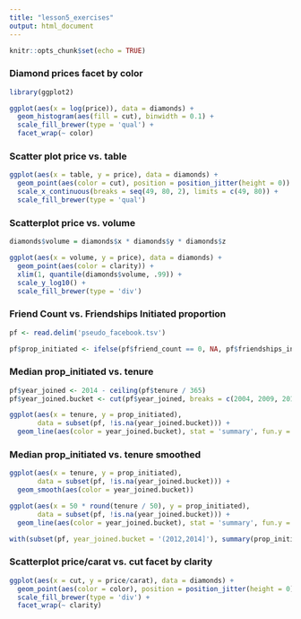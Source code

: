 ```yaml
---
title: "lesson5_exercises"
output: html_document
---
```


```r
knitr::opts_chunk$set(echo = TRUE)
```

### Diamond prices facet by color

```r
library(ggplot2)

ggplot(aes(x = log(price)), data = diamonds) + 
  geom_histogram(aes(fill = cut), binwidth = 0.1) + 
  scale_fill_brewer(type = 'qual') + 
  facet_wrap(~ color) 
```

### Scatter plot price vs. table

```r
ggplot(aes(x = table, y = price), data = diamonds) + 
  geom_point(aes(color = cut), position = position_jitter(height = 0)) + 
  scale_x_continuous(breaks = seq(49, 80, 2), limits = c(49, 80)) +
  scale_fill_brewer(type = 'qual')
```

### Scatterplot price vs. volume

```r
diamonds$volume = diamonds$x * diamonds$y * diamonds$z

ggplot(aes(x = volume, y = price), data = diamonds) + 
  geom_point(aes(color = clarity)) + 
  xlim(1, quantile(diamonds$volume, .99)) + 
  scale_y_log10() + 
  scale_fill_brewer(type = 'div')
```

### Friend Count vs. Friendships Initiated proportion

```r
pf <- read.delim('pseudo_facebook.tsv')

pf$prop_initiated <- ifelse(pf$friend_count == 0, NA, pf$friendships_initiated / pf$friend_count)
```

### Median prop_initiated vs. tenure

```r
pf$year_joined <- 2014 - ceiling(pf$tenure / 365)
pf$year_joined.bucket <- cut(pf$year_joined, breaks = c(2004, 2009, 2011, 2012, 2014))

ggplot(aes(x = tenure, y = prop_initiated),
       data = subset(pf, !is.na(year_joined.bucket))) + 
  geom_line(aes(color = year_joined.bucket), stat = 'summary', fun.y = median)
```
### Median prop_initiated vs. tenure smoothed

```r
ggplot(aes(x = tenure, y = prop_initiated),
       data = subset(pf, !is.na(year_joined.bucket))) + 
  geom_smooth(aes(color = year_joined.bucket))

ggplot(aes(x = 50 * round(tenure / 50), y = prop_initiated),
       data = subset(pf, !is.na(year_joined.bucket))) + 
  geom_line(aes(color = year_joined.bucket), stat = 'summary', fun.y = median)
```

```r
with(subset(pf, year_joined.bucket = '(2012,2014]'), summary(prop_initiated))
```

### Scatterplot price/carat vs. cut facet by clarity

```r
ggplot(aes(x = cut, y = price/carat), data = diamonds) + 
  geom_point(aes(color = color), position = position_jitter(height = 0)) + 
  scale_fill_brewer(type = 'div') + 
  facet_wrap(~ clarity)
```

